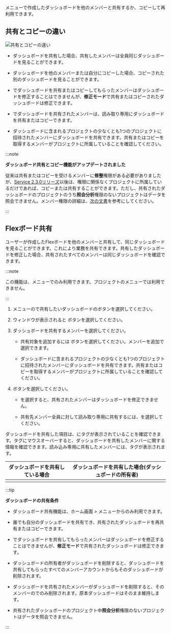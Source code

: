 <Cmdname sid="integratedFlexboard" className="uitext" />メニューで作成したダッシュボードを他のメンバーと共有するか、コピーして再利用できます。

## 共有とコピーの違い

![共有とコピーの違い](/img/flexboard-compare-sharing-copy.png)

- ダッシュボードを共有した場合、共有したメンバーは全員同じダッシュボードを見ることができます。

- ダッシュボードを他のメンバーまたは自分にコピーした場合、コピーされた別のダッシュボードを見ることができます。

- <Cmdname sid="read_only" className="uitext" />でダッシュボードを共有またはコピーしてもらったメンバーはダッシュボードを修正することはできませんが、<b>修正モード</b>で共有またはコピーされたダッシュボードは修正できます。

- <Cmdname sid="read_only" className="uitext" />でダッシュボードを共有されたメンバーは、読み取り専用にダッシュボードを共有またはコピーできます。

- ダッシュボードに含まれるプロジェクトの少なくとも1つのプロジェクトに招待されたメンバーにダッシュボードを共有できます。共有またはコピーを取得するメンバーがプロジェクトに所属していることを確認してください。

  <ImgLang img='flexboard-check-projects.png' desc='ダッシュボードリスト' />

:::note

**ダッシュボード共有とコピー機能がアップデートされました**

従来は共有またはコピーを受けるメンバーに**修整**権限がある必要がありましたが、[Service 2.3.0リリーズ](../release-notes/service/service-2_3_x)以後は、権限に関係なくプロジェクトに所属しているだけであれば、コピーまたは共有することができます。ただし、共有されたダッシュボードのプロジェクトのうち**照会分析**権限のないプロジェクトはデータを照会できません。メンバー権限の詳細は、[次の文書](../project/project-structure#member-auth)を参考にしてください。

:::

## Flexボード共有

ユーザーが作成したFlexボードを他のメンバーと共有して、同じダッシュボードを見ることができます。これにより業務を共有できます。共有したダッシュボードを修正した場合、共有されたすべてのメンバーは同じダッシュボードを確認できます。 

:::note

この機能は、<Cmdname sid="integratedFlexboard" className="uitext" />メニューでのみ利用できます。プロジェクトの<Cmdname sid="flexboard" className="uitext" />メニューでは利用できません。

:::

1. <Cmdname sid="integratedFlexboard" className="uitext" />メニューの<Cmdname sid="dashboard_list" className="uitext" />で共有したいダッシュボードの<LinkImage img="ico-flexboard-share.svg" className="ico" />ボタンを選択してください。

   <ImgLang img="flexboard-share-01.png" desc="Flexボード共有" />

2. <Cmdname sid="share_dashboard" className="uitext" />ウィンドウが表示されると<LinkImage img="ico-add.svg" className="ico" /> <Cmdname sid="account" className="uitext" />ボタンを選択してください。

   <ImgLang img="flexboard-share-02.png" desc="Flexボード共有" />

3. ダッシュボードを共有するメンバーを選択してください。

   <ImgLang img="flexboard-share-06.png" desc="Flexボード共有" />

   - 共有対象を追加するには<LinkImage img="ico-add.svg" className="ico" /> <Cmdname sid="account" className="uitext" />ボタンを選択してください。メンバーを追加で選択できます。

   - ダッシュボードに含まれるプロジェクトの少なくとも1つのプロジェクトに招待されたメンバーにダッシュボードを共有できます。共有またはコピーを取得するメンバーがプロジェクトに所属していることを確認してください。

4. <Cmdname sid="share_dashboard" className="uitext" />ボタンを選択してください。

   <ImgLang img="flexboard-share-03.png" desc="Flexボード共有" />

   - <Cmdname sid="read_only" className="uitext" />を選択すると、共有されたメンバーはダッシュボードを修正できません。

   - 共有先メンバー全員に対して読み取り専用に共有するには、<Cmdname sid="ITM07634" className="uitext" />を選択してください。

ダッシュボードを共有した項目は、<Cmdname sid="dashboard_list" className="uitext" />に<Cmdname sid="shared" className="uitext" />タグが表示されていることを確認できます。<Cmdname sid="shared" className="uitext" />タグにマウスオーバーすると、ダッシュボードを共有したメンバーに関する情報を確認できます。読み込み専用に共有したメンバーには、<Cmdname sid="read_only" className="uitext" />タグが表示されます。

| ダッシュボードを共有している場合                                          | ダッシュボードを共有した場合(ダッシュボードの所有者)                               |
| --------------------------------------------------------- | --------------------------------------------------------- |
| <ImgLang img="flexboard-share-04.png" desc="Flexボード共有" /> | <ImgLang img="flexboard-share-05.png" desc="Flexボード共有" /> |

:::tip

**ダッシュボードの共有条件**

- ダッシュボード共有機能は、ホーム画面 > <Cmdname sid="integratedFlexboard" className="uitext" />メニューからのみ利用できます。

- 誰でも自分のダッシュボードを共有でき、共有されたダッシュボードを再共有またはコピーできます。

- <Cmdname sid="read_only" className="uitext" />でダッシュボードを共有してもらったメンバーはダッシュボードを修正することはできませんが、<b>修正モード</b>で共有されたダッシュボードは修正できます。

- ダッシュボードの所有者がダッシュボードを削除すると、ダッシュボードを共有してもらったすべてのメンバーアカウントからもそのダッシュボードが削除されます。

- ダッシュボードを共有されたメンバーがダッシュボードを削除すると、そのメンバーの<Cmdname sid="dashboard_list" className="uitext" />でのみ削除されます。原本ダッシュボードはそのまま維持します。

- 共有されたダッシュボードのプロジェクト中**照会分析**権限のないプロジェクトはデータを照会できません。

:::
